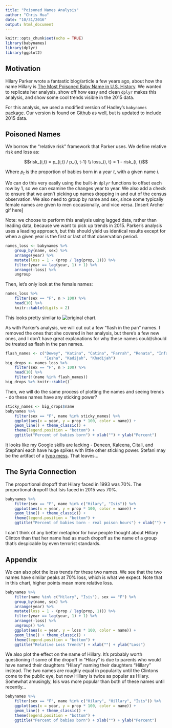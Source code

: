 ```yaml
---
title: "Poisoned Names Analysis"
author: "Chris Hua"
date: "10/31/2016"
output: html_document
---
```


```r
knitr::opts_chunk$set(echo = TRUE)
library(babynames)
library(dplyr)
library(ggplot2)
```

## Motivation

Hilary Parker wrote a fantastic blog/article a few years ago, about how the name Hillary is [The Most Poisoned Baby Name in U.S. History](http://nymag.com/thecut/2013/01/hillary-most-poisoned-baby-name-in-us-history.html). We wanted to replicate her analysis, show off how easy and clean `dplyr` makes this analysis, and show some cool trends visible in the 2015 data.

For this analysis, we used a modified version of Hadley's `babynames` [package](https://github.com/hadley/babynames). Our version is found on [Github](https://github.com/wharton-data-analytics/babynames) as well, but is updated to include 2015 data.

## Poisoned Names

We borrow the "relative risk" framework that Parker uses. We define relative risk and loss as:

$$risk_{i,t} = p_{i,t} / p_{i, t-1} \\
loss_{i, t} = 1 - risk_{i, t}$$

Where $p_t$ is the proportion of babies born in a year $t$, with a given name $i$.

We can do this very easily using the built-in `dplyr` functions to offset each row by 1, so we can examine the changes year to year. We also add a check to ensure that we aren't picking up names dropping in and out of the census observation. We also need to group by name and sex, since some typically female names are given to men occasionally, and vice versa. [Insert Archer gif here]

Note: we choose to perform this analysis using lagged data, rather than leading data, because we want to pick up trends in 2015. Parker's analysis uses a leading approach, but this should yield us identical results except for when a given year is the first or last  of that observation period.

```r
names_loss <- babynames %>%
    group_by(name, sex) %>%
    arrange(year) %>%
    mutate(loss = 1 - (prop / lag(prop, 1))) %>%
    filter(year == lag(year, 1) + 1) %>% 
    arrange(-loss) %>% 
    ungroup
```

Then, let's only look at the female names:

```r
names_loss %>%
    filter(sex == "F", n > 100) %>%
    head(10) %>% 
    knitr::kable(digits = 2)
```

This looks pretty similar to ![original chart](https://hilaryparker.files.wordpress.com/2013/01/bigdrop.png).

As with Parker's analysis, we will cut out a few "flash in the pan" names. I removed the ones that she covered in her analysis, but there's a few new ones, and I don't have great explanations for why these names could/should be treated as flash in the pan names. 

```r
flash_names <- c("Dewey", "Katina", "Catina", "Farrah", "Renata", "Infant", 
                 "Iesha", "Kadijah", "Khadijah")
big_drops <- names_loss %>%
    filter(sex == "F", n > 100) %>%
    head(10) %>% 
    filter(!(name %in% flash_names))
big_drops %>% knitr::kable()
```

Then, we will do the same process of plotting the names and seeing trends - do these names have any sticking power?

```r
sticky_names <- big_drops$name
babynames %>%
    filter(sex == "F", name %in% sticky_names) %>%
    ggplot(aes(x = year, y = prop * 100, color = name)) +
    geom_line() + theme_classic() + 
    theme(legend.position = "bottom") +
    ggtitle("Percent of babies born") + xlab("") + ylab("Percent")
```

It looks like my Google skills are lacking - Deneen, Kaleena, Citali, and Stephani each have huge spikes with little other sticking power. Stefani may be the artifact of a [typo mess](http://www.nancy.cc/2007/11/08/the-great-baby-name-glitch-of-1989-christop-alexandr-elizabet/). That leaves...

## The Syria Connection

The proportional dropoff that Hilary faced in 1993 was 70%. The proportional dropoff that Isis faced in 2015 was 70%. 

```r
babynames %>%
    filter(sex == "F", name %in% c("Hilary", "Isis")) %>%
    ggplot(aes(x = year, y = prop * 100, color = name)) +
    geom_line() + theme_classic() + 
    theme(legend.position = "bottom") +
    ggtitle("Percent of babies born - real poison hours") + xlab("") + ylab("Percent")
```

I can't think of any better metaphor for how people thought about Hillary Clinton than that her name had as much dropoff as the name of a group that's despicable by even terrorist standards.

## Appendix

We can also plot the loss trends for these two names. We see that the two names have similar peaks at 70% loss, which is what we expect. Note that in this chart, higher points mean more relative loss.

```r
babynames %>%
    filter(name %in% c("Hilary", "Isis"), sex == "F") %>%
    group_by(name, sex) %>%
    arrange(year) %>%
    mutate(loss = 1 - (prop / lag(prop, 1))) %>%
    filter(year == lag(year, 1) + 1) %>% 
    arrange(-loss) %>% 
    ungroup() %>%
    ggplot(aes(x = year, y = loss * 100, color = name)) +
    geom_line() + theme_classic() + 
    theme(legend.position = "bottom") +
    ggtitle("Relative Loss Trends") + xlab("") + ylab("Loss")
```

We also plot the effect on the name of Hillary. It's probably worth questioning if some of the dropoff in "Hilary" is due to parents who would have named their daughters "Hilary" naming their daughters "Hillary" instead. The two names are roughly equal in popularity until the Clintons come to the public eye, but now Hillary is twice as popular as Hilary. Somewhat amusingly, Isis was more popular than both of these names until recently...

```r
babynames %>%
    filter(sex == "F", name %in% c("Hilary", "Hillary", "Isis")) %>%
    ggplot(aes(x = year, y = prop * 100, color = name)) +
    geom_line() + theme_classic() + 
    theme(legend.position = "bottom") +
    ggtitle("Percent of babies born") + xlab("") + ylab("Percent")
```

